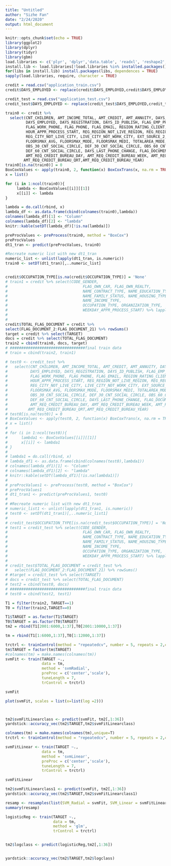 ---
title: "Untitled"
author: "Sizhe Fan"
date: "2/24/2020"
output: html_document
---

```{r setup, include=FALSE}
knitr::opts_chunk$set(echo = TRUE)
library(ggplot2)
library(dplyr)
library(tidyr)
library(gbm)
load.libraries <- c('plyr', 'dplyr','data.table', 'readxl', 'reshape2', 'stringr', 'stringi', 'ggplot2', 'tidyverse','gridExtra','matrixStats','lubridate','corrplot','e1071','xgboost','caret','zoo','factoextra','plotly','DT')
install.lib <- load.libraries[!load.libraries %in% installed.packages()]
for(libs in install.lib) install.packages(libs, dependences = TRUE)
sapply(load.libraries, require, character = TRUE)

credit = read.csv("application_train.csv")
credit$DAYS_EMPLOYED <- replace(credit$DAYS_EMPLOYED,credit$DAYS_EMPLOYED == 365243,NA)

credit_test = read.csv("application_test.csv")
credit_test$DAYS_EMPLOYED <- replace(credit_test$DAYS_EMPLOYED,credit_test$DAYS_EMPLOYED == 365243,NA)
```


```{r}
train0 <- credit %>% 
  select(CNT_CHILDREN, AMT_INCOME_TOTAL, AMT_CREDIT, AMT_ANNUITY, DAYS_BIRTH, 
         DAYS_EMPLOYED, DAYS_REGISTRATION, DAYS_ID_PUBLISH, FLAG_EMP_PHONE, 
         FLAG_WORK_PHONE, FLAG_PHONE, FLAG_EMAIL, REGION_RATING_CLIENT,
         HOUR_APPR_PROCESS_START, REG_REGION_NOT_LIVE_REGION, REG_REGION_NOT_WORK_REGION,
         REG_CITY_NOT_LIVE_CITY, LIVE_CITY_NOT_WORK_CITY, EXT_SOURCE_2, EXT_SOURCE_3, 
         FLOORSMAX_AVG, FLOORSMAX_MODE, FLOORSMAX_MEDI, TOTALAREA_MODE, 
         OBS_30_CNT_SOCIAL_CIRCLE, DEF_30_CNT_SOCIAL_CIRCLE, OBS_60_CNT_SOCIAL_CIRCLE, 
         DEF_60_CNT_SOCIAL_CIRCLE, DAYS_LAST_PHONE_CHANGE, FLAG_DOCUMENT_3, 
         AMT_REQ_CREDIT_BUREAU_DAY, AMT_REQ_CREDIT_BUREAU_WEEK, AMT_REQ_CREDIT_BUREAU_MON,
        AMT_REQ_CREDIT_BUREAU_QRT,AMT_REQ_CREDIT_BUREAU_YEAR)  
train0[is.na(train0)] = 0
BoxCoxValues <- apply(train0, 2, function(x) BoxCoxTrans(x, na.rm = TRUE))
x = list()

for (i in 1:ncol(train0)){
     lambda <- BoxCoxValues[[i]][[1]]
     x[[i]] <- lambda
}

lambda = do.call(rbind, x)
lambda_df <- as.data.frame(cbind(colnames(train0),lambda))
colnames(lambda_df)[1] <- "Column"
colnames(lambda_df)[2] <- "lambda"
knitr::kable(setDT(lambda_df)[!is.na(lambda)])

preProcValues <- preProcess(train0, method = "BoxCox")
preProcValues
dt1_tran <- predict(preProcValues, train0)

#Recreate numeric list with new dt1_tran
numeric_list <- unlist(lapply(dt1_tran, is.numeric))
train0 <- setDT(dt1_tran)[,..numeric_list]


credit$OCCUPATION_TYPE[is.na(credit$OCCUPATION_TYPE)] = 'None'
# train1 = credit %>% select(CODE_GENDER, 
#                                 FLAG_OWN_CAR, FLAG_OWN_REALTY, 
#                                 NAME_CONTRACT_TYPE, NAME_EDUCATION_TYPE, 
#                                 NAME_FAMILY_STATUS, NAME_HOUSING_TYPE, 
#                                 NAME_INCOME_TYPE, 
#                                 OCCUPATION_TYPE, ORGANIZATION_TYPE, 
#                                 WEEKDAY_APPR_PROCESS_START) %>% lapply(factor)
# 
# 
credit$TOTAL_FLAG_DOCUMENT = credit %>% 
select(FLAG_DOCUMENT_2:FLAG_DOCUMENT_21) %>% rowSums()
target = credit %>% select(TARGET) 
docs = credit %>% select(TOTAL_FLAG_DOCUMENT)
train2 = cbind(train0, docs, target)
# #################################final train data
# train = cbind(train2, train1) 

```

```{r}
# test0 <- credit_test %>% 
#   select(CNT_CHILDREN, AMT_INCOME_TOTAL, AMT_CREDIT, AMT_ANNUITY, DAYS_BIRTH, 
#          DAYS_EMPLOYED, DAYS_REGISTRATION, DAYS_ID_PUBLISH, FLAG_EMP_PHONE, 
#          FLAG_WORK_PHONE, FLAG_PHONE, FLAG_EMAIL, REGION_RATING_CLIENT,
#          HOUR_APPR_PROCESS_START, REG_REGION_NOT_LIVE_REGION, REG_REGION_NOT_WORK_REGION,
#          REG_CITY_NOT_LIVE_CITY, LIVE_CITY_NOT_WORK_CITY, EXT_SOURCE_2, EXT_SOURCE_3, 
#          FLOORSMAX_AVG, FLOORSMAX_MODE, FLOORSMAX_MEDI, TOTALAREA_MODE, 
#          OBS_30_CNT_SOCIAL_CIRCLE, DEF_30_CNT_SOCIAL_CIRCLE, OBS_60_CNT_SOCIAL_CIRCLE, 
#          DEF_60_CNT_SOCIAL_CIRCLE, DAYS_LAST_PHONE_CHANGE, FLAG_DOCUMENT_3, 
#          AMT_REQ_CREDIT_BUREAU_DAY, AMT_REQ_CREDIT_BUREAU_WEEK, AMT_REQ_CREDIT_BUREAU_MON,
#         AMT_REQ_CREDIT_BUREAU_QRT,AMT_REQ_CREDIT_BUREAU_YEAR)
# test0[is.na(test0)] = 0
# BoxCoxValues <- apply(test0, 2, function(x) BoxCoxTrans(x, na.rm = TRUE))
# x = list()
# 
# for (i in 1:ncol(test0)){
#      lambda1 <- BoxCoxValues[[i]][[1]]
#      x[[i]] <- lambda1
# }
# 
# lambda1 = do.call(rbind, x)
# lambda_df1 <- as.data.frame(cbind(colnames(test0),lambda1))
# colnames(lambda_df1)[1] <- "Column"
# colnames(lambda_df1)[2] <- "lambda"
# knitr::kable(setDT(lambda_df1)[!is.na(lambda1)])
# 
# preProcValues1 <- preProcess(test0, method = "BoxCox")
# preProcValues1
# dt1_tran1 <- predict(preProcValues1, test0)
# 
# #Recreate numeric list with new dt1_tran
# numeric_list1 <- unlist(lapply(dt1_tran1, is.numeric))
# test0 <- setDT(dt1_tran1)[,..numeric_list1]
# 
# credit_test$OCCUPATION_TYPE[is.na(credit_test$OCCUPATION_TYPE)] = 'None'
# test1 = credit_test %>% select(CODE_GENDER, 
#                                 FLAG_OWN_CAR, FLAG_OWN_REALTY, 
#                                 NAME_CONTRACT_TYPE, NAME_EDUCATION_TYPE, 
#                                 NAME_FAMILY_STATUS, NAME_HOUSING_TYPE, 
#                                 NAME_INCOME_TYPE, 
#                                 OCCUPATION_TYPE, ORGANIZATION_TYPE, 
#                                 WEEKDAY_APPR_PROCESS_START) %>% lapply(factor)
# 
# credit_test$TOTAL_FLAG_DOCUMENT = credit_test %>% 
#   select(FLAG_DOCUMENT_2:FLAG_DOCUMENT_21) %>% rowSums()
# #target = credit_test %>% select(TARGET) 
# docs = credit_test %>% select(TOTAL_FLAG_DOCUMENT)
# test2 = cbind(test0, docs)
# #################################final train data
# test0 = cbind(test2, test1) 
```



```{r}
T1 = filter(train2, TARGET==1)
T0 = filter(train2,TARGET==0)

T1$TARGET = as.factor(T1$TARGET)
T0$TARGET = as.factor(T0$TARGET)
tm2 = rbind(T1[2001:6000,1:37],T0[2001:10000,1:37])

tm = rbind(T1[1:6000,1:37],T0[1:12000,1:37])

```


```{r}
trctrl <- trainControl(method = "repeatedcv", number = 5, repeats = 2,classProbs =  F)
tm$TARGET = factor(tm$TARGET)
#colnames(tm) = make.names(colnames(tm))
svmFit <- train(TARGET ~.,
                data = tm,
                method = 'svmRadial',
                preProc = c('center','scale'),
                tuneLength = 7,
                trControl = trctrl)

svmFit

plot(svmFit, scales = list(x=list(log =2)))



tm2$svmFitLinearclass <- predict(svmFit, tm2[,1:36])
yardstick::accuracy_vec(tm2$TARGET,tm2$svmFitLinearclass)

```
```{r}
colnames(tm) = make.names(colnames(tm),unique=T)
trctrl <- trainControl(method = "repeatedcv", number = 5, repeats = 2,classProbs =  F)

svmFitLinear <- train(TARGET ~.,
                data = tm,
                method = 'svmLinear',
                preProc = c('center','scale'),
                tuneLength = 7,
                trControl = trctrl)

svmFitLinear

tm2$svmFitLinearclass1 <- predict(svmFit, tm2[,1:36])
yardstick::accuracy_vec(tm2$TARGET,tm2$svmFitLinearclass1)
```

```{r}
resamp <- resamples(list(SVM_Radial = svmFit, SVM_Linear = svmFitLinear,logistic = logisticReg))
summary(resamp)
```


```{r LogisticRegression}
logisticReg <- train(TARGET ~.,
                     data = tm,
                     method = 'glm',
                     trControl = trctrl)


tm2$logclass <- predict(logisticReg,tm2[,1:36])


yardstick::accuracy_vec(tm2$TARGET,tm2$logclass)

```





